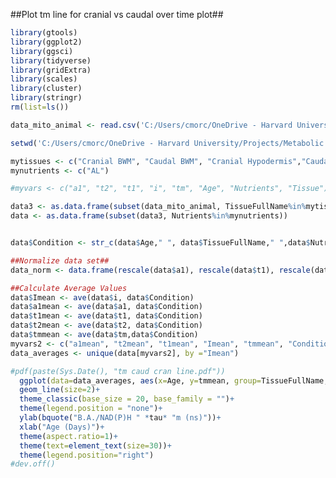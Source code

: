 ##Plot tm line for cranial vs caudal over time plot##
```r
library(gtools)
library(ggplot2)
library(ggsci)
library(tidyverse)
library(gridExtra)
library(scales)
library(cluster)
library(stringr)
rm(list=ls())

data_mito_animal <- read.csv('C:/Users/cmorc/OneDrive - Harvard University/Projects/Metabolic Aging Atlas/Data Analysis/FLIM_Mito_Median_Per_Animal_052623.csv')

setwd('C:/Users/cmorc/OneDrive - Harvard University/Projects/Metabolic Aging Atlas/Data Analysis/WT Aging Analyses/')

mytissues <- c("Cranial BWM", "Caudal BWM", "Cranial Hypodermis","Caudal Hypodermis")
mynutrients <- c("AL")

#myvars <- c("a1", "t2", "t1", "i", "tm", "Age", "Nutrients", "Tissue")

data3 <- as.data.frame(subset(data_mito_animal, TissueFullName%in%mytissues))
data <- as.data.frame(subset(data3, Nutrients%in%mynutrients))


data$Condition <- str_c(data$Age," ", data$TissueFullName," ",data$Nutrients)

##Normalize data set##
data_norm <- data.frame(rescale(data$a1), rescale(data$t1), rescale(data$t2), rescale(log(data$i)), data$Age, data$Tissue, data$Nutrients)

##Calculate Average Values
data$Imean <- ave(data$i, data$Condition)
data$a1mean <- ave(data$a1, data$Condition)
data$t1mean <- ave(data$t1, data$Condition)
data$t2mean <- ave(data$t2, data$Condition)
data$tmmean <- ave(data$tm,data$Condition)
myvars2 <- c("a1mean", "t2mean", "t1mean", "Imean", "tmmean", "Condition", "Age", "Nutrients", "TissueFullName")
data_averages <- unique(data[myvars2], by ="Imean")

#pdf(paste(Sys.Date(), "tm caud cran line.pdf"))
  ggplot(data=data_averages, aes(x=Age, y=tmmean, group=TissueFullName, color=TissueFullName))+
  geom_line(size=2)+
  theme_classic(base_size = 20, base_family = "")+
  theme(legend.position = "none")+
  ylab(bquote("B.A./NAD(P)H " *tau* "m (ns)"))+
  xlab("Age (Days)")+
  theme(aspect.ratio=1)+
  theme(text=element_text(size=30))+
  theme(legend.position="right")
#dev.off()

```


```r

```
